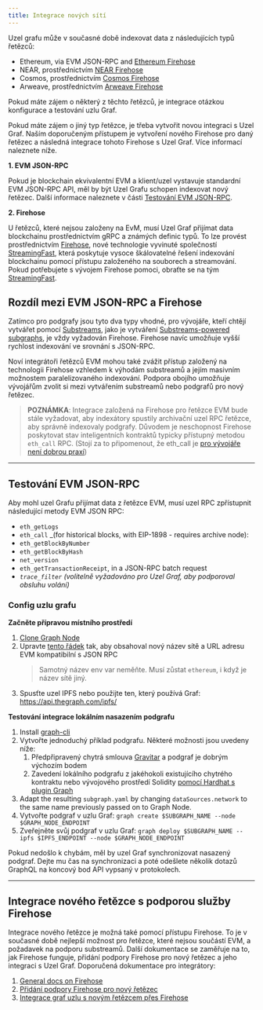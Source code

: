 ```yaml
---
title: Integrace nových sítí
---
```


Uzel grafu může v současné době indexovat data z následujících typů řetězců:

- Ethereum, via EVM JSON-RPC and [Ethereum Firehose](https://github.com/streamingfast/firehose-ethereum)
- NEAR, prostřednictvím [NEAR Firehose](https://github.com/streamingfast/near-firehose-indexer)
- Cosmos, prostřednictvím [Cosmos Firehose](https://github.com/graphprotocol/firehose-cosmos)
- Arweave, prostřednictvím [Arweave Firehose](https://github.com/graphprotocol/firehose-arweave)

Pokud máte zájem o některý z těchto řetězců, je integrace otázkou konfigurace a testování uzlu Graf.

Pokud máte zájem o jiný typ řetězce, je třeba vytvořit novou integraci s Uzel Graf. Naším doporučeným přístupem je vytvoření nového Firehose pro daný řetězec a následná integrace tohoto Firehose s Uzel Graf. Více informací naleznete níže.

**1. EVM JSON-RPC**

Pokud je blockchain ekvivalentní EVM a klient/uzel vystavuje standardní EVM JSON-RPC API, měl by být Uzel Grafu schopen indexovat nový řetězec. Další informace naleznete v části [Testování EVM JSON-RPC](new-chain-integration#testing-an-evm-json-rpc).

**2. Firehose**

U řetězců, které nejsou založeny na EvM, musí Uzel Graf přijímat data blockchainu prostřednictvím gRPC a známých definic typů. To lze provést prostřednictvím [Firehose](firehose/), nové technologie vyvinuté společností [StreamingFast](https://www.streamingfast.io/), která poskytuje vysoce škálovatelné řešení indexování blockchainu pomocí přístupu založeného na souborech a streamování. Pokud potřebujete s vývojem Firehose pomoci, obraťte se na tým [StreamingFast](mailto:integrations@streamingfast.io/).

## Rozdíl mezi EVM JSON-RPC a Firehose

Zatímco pro podgrafy jsou tyto dva typy vhodné, pro vývojáře, kteří chtějí vytvářet pomocí [Substreams](substreams/), jako je vytváření [Substreams-powered subgraphs](cookbook/substreams-powered-subgraphs/), je vždy vyžadován Firehose. Firehose navíc umožňuje vyšší rychlost indexování ve srovnání s JSON-RPC.

Noví integrátoři řetězců EVM mohou také zvážit přístup založený na technologii Firehose vzhledem k výhodám substreamů a jejím masivním možnostem paralelizovaného indexování. Podpora obojího umožňuje vývojářům zvolit si mezi vytvářením substreamů nebo podgrafů pro nový řetězec.

> **POZNÁMKA**: Integrace založená na Firehose pro řetězce EVM bude stále vyžadovat, aby indexátory spustily archivační uzel RPC řetězce, aby správně indexovaly podgrafy. Důvodem je neschopnost Firehose poskytovat stav inteligentních kontraktů typicky přístupný metodou `eth_call` RPC. (Stojí za to připomenout, že eth_call je [pro vývojáře není dobrou praxí](https://thegraph.com/blog/improve-subgraph-performance-reduce-eth-calls/))

---

## Testování EVM JSON-RPC

Aby mohl uzel Grafu přijímat data z řetězce EVM, musí uzel RPC zpřístupnit následující metody EVM JSON RPC:

- `eth_getLogs`
- `eth_call` \_(for historical blocks, with EIP-1898 - requires archive node):
- `eth_getBlockByNumber`
- `eth_getBlockByHash`
- `net_version`
- `eth_getTransactionReceipt`, in a JSON-RPC batch request
- _`trace_filter`_ _(volitelně vyžadováno pro Uzel Graf, aby podporoval obsluhu volání)_

### Config uzlu grafu

**Začněte přípravou místního prostředí**

1. [Clone Graph Node](https://github.com/graphprotocol/graph-node)
2. Upravte [tento řádek](https://github.com/graphprotocol/graph-node/blob/master/docker/docker-compose.yml#L22) tak, aby obsahoval nový název sítě a URL adresu EVM kompatibilní s JSON RPC
   > Samotný název env var neměňte. Musí zůstat `ethereum`, i když je název sítě jiný.
3. Spusťte uzel IPFS nebo použijte ten, který používá Graf: https://api.thegraph.com/ipfs/

**Testování integrace lokálním nasazením podgrafu**

1. Install [graph-cli](https://github.com/graphprotocol/graph-tooling/tree/main/packages/cli)
2. Vytvořte jednoduchý příklad podgrafu. Některé možnosti jsou uvedeny níže:
   1. Předpřipravený chytrá smlouva [Gravitar](https://github.com/graphprotocol/example-subgraph/tree/f89bdd4628efa4badae7367d4919b3f648083323) a podgraf je dobrým výchozím bodem
   2. Zavedení lokálního podgrafu z jakéhokoli existujícího chytrého kontraktu nebo vývojového prostředí Solidity [pomocí Hardhat s plugin Graph](https://github.com/graphprotocol/hardhat-graph)
3. Adapt the resulting `subgraph.yaml` by changing `dataSources.network` to the same name previously passed on to Graph Node.
4. Vytvořte podgraf v uzlu Graf: `graph create $SUBGRAPH_NAME --node $GRAPH_NODE_ENDPOINT`
5. Zveřejněte svůj podgraf v uzlu Graf: `graph deploy $SUBGRAPH_NAME --ipfs $IPFS_ENDPOINT --node $GRAPH_NODE_ENDPOINT`

Pokud nedošlo k chybám, měl by uzel Graf synchronizovat nasazený podgraf. Dejte mu čas na synchronizaci a poté odešlete několik dotazů GraphQL na koncový bod API vypsaný v protokolech.

---

## Integrace nového řetězce s podporou služby Firehose

Integrace nového řetězce je možná také pomocí přístupu Firehose. To je v současné době nejlepší možnost pro řetězce, které nejsou součástí EVM, a požadavek na podporu substreamů. Další dokumentace se zaměřuje na to, jak Firehose funguje, přidání podpory Firehose pro nový řetězec a jeho integraci s Uzel Graf. Doporučená dokumentace pro integrátory:

1. [General docs on Firehose](firehose/)
2. [Přidání podpory Firehose pro nový řetězec](https://firehose.streamingfast.io/integrate-new-chains/integration-overview)
3. [Integrace graf uzlu s novým řetězcem přes Firehose](https://github.com/graphprotocol/graph-node/blob/master/docs/implementation/add-chain.md)
